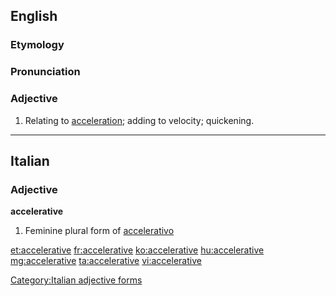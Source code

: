 ==English==

===Etymology===
{{suffix|accelerate|ive}}

===Pronunciation===
{{a|US}} {{IPA|/ɪk.ˈsɛl.ə.ˌɹeɪt.ɪv/|/æk.ˈsɛl.ə.ˌɹeɪt.ɪv/}}

===Adjective===
{{en-adj}}

# Relating to [[acceleration]]; adding to velocity; quickening.

----

==Italian==

===Adjective===
'''accelerative''' {{f}}

# Feminine plural form of [[accelerativo]]

[[Category:Italian adjective forms]]

[[et:accelerative]]
[[fr:accelerative]]
[[ko:accelerative]]
[[hu:accelerative]]
[[mg:accelerative]]
[[ta:accelerative]]
[[vi:accelerative]]
